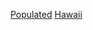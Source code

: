 {{Commons category|Populated places in Hawaii}}
{{GeoGroup|level=2}}
{{United States state settlements}}

[[Category:夏威夷州地理|Populated]]
[[Category:美國各州聚居地|Hawaii]]